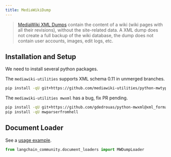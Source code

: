 ```yaml
---
title: MediaWikiDump
---
```


>[MediaWiki XML Dumps](https://www.mediawiki.org/wiki/Manual:Importing_XML_dumps) contain the content of a wiki
> (wiki pages with all their revisions), without the site-related data. A XML dump does not create a full backup
> of the wiki database, the dump does not contain user accounts, images, edit logs, etc.


## Installation and Setup

We need to install several python packages.

The `mediawiki-utilities` supports XML schema 0.11 in unmerged branches.
```bash
pip install -qU git+https://github.com/mediawiki-utilities/python-mwtypes@updates_schema_0.11
```

The `mediawiki-utilities mwxml` has a bug, fix PR pending.

```bash
pip install -qU git+https://github.com/gdedrouas/python-mwxml@xml_format_0.11
pip install -qU mwparserfromhell
```

## Document Loader

See a [usage example](/oss/javascript/integrations/document_loaders/mediawikidump).


```python
from langchain_community.document_loaders import MWDumpLoader
```
